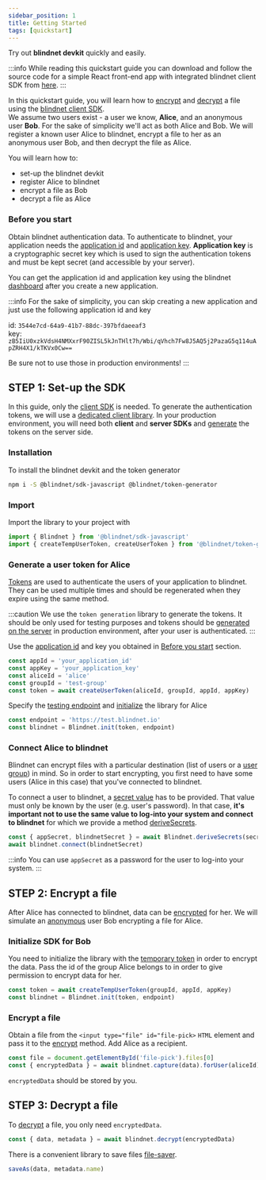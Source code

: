 ```yaml
---
sidebar_position: 1
title: Getting Started
tags: [quickstart]
---
```



Try out **blindnet devkit** quickly and easily.

:::info
While reading this quickstart guide you can download and follow the source code for a simple React front-end app with integrated blindnet client SDK from [here](https://github.com/blindnet-io/blindnet-client-js-example).
:::

In this quickstart guide, you will learn how to [encrypt](./guides/encrypt) and [decrypt](./guides/decrypt) a file using the [blindnet client SDK](./guides/introduction).  
We assume two users exist - a user we know, **Alice**, and an anonymous user **Bob**. For the sake of simplicity we'll act as both Alice and Bob. We will register a known user Alice to blindnet, encrypt a file to her as an anonymous user Bob, and then decrypt the file as Alice.

You will learn how to:

- set-up the blindnet devkit
- register Alice to blindnet
- encrypt a file as Bob
- decrypt a file as Alice

### Before you start
Obtain blindnet authentication data. To authenticate to blindnet, your application needs the [application id](./extra/glossary#application-id) and [application key](./extra/glossary#application-key).
**Application key** is a cryptographic secret key which is used to sign the authentication tokens and must be kept secret (and accessible by your server).

You can get the application id and application key using the blindnet [dashboard](https://dashboard.blindnet.io) after you create a new application.

:::info
For the sake of simplicity, you can skip creating a new application and just use the following application id and key

id: `3544e7cd-64a9-41b7-88dc-397bfdaeeaf3`  
key: `zB5IiU0xzkVdsH4NMXxrF90ZISL5kJnTHlt7h/Wbi/qVhch7Fw8J5AQ5j2PazaG5q114uApZRH4X1/kTKVx0Cw==`

Be sure not to use those in production environments!
:::

## **STEP 1**: Set-up the SDK

In this guide, only the [client SDK](./guides/introduction) is needed. To generate the authentication tokens, we will use a [dedicated client library](https://www.npmjs.com/package/@blindnet/token-generator). In your production environment, you will need both **client** and **server SDKs** and [generate](./guides/managing_users_access#creating-user-tokens) the tokens on the server side.

### Installation
To install the blindnet devkit and the token generator

<Tabs groupId="lang">
<TabItem value="js" label="JavaScript" default>

```bash
npm i -S @blindnet/sdk-javascript @blindnet/token-generator
```

</TabItem>
</Tabs>

### Import
Import the library to your project with

<Tabs groupId="lang">
<TabItem value="js" label="JavaScript" default>

```js
import { Blindnet } from '@blindnet/sdk-javascript'
import { createTempUserToken, createUserToken } from '@blindnet/token-generator'
```

</TabItem>
</Tabs>

### Generate a user token for **Alice**
[Tokens](./extra/glossary#authentication-token) are used to authenticate the users of your application to blindnet. They can be used multiple times and should be regenerated when they expire using the same method. 

:::caution
We use the `token generation` library to generate the tokens. It should be only used for testing purposes and tokens should be [generated on the server](./guides/managing_users_access#creating-user-tokens) in production environment, after your user is authenticated.
:::

Use the [application id](./extra/glossary#application-id) and key you obtained in [Before you start](#before-you-start) section.

<Tabs groupId="lang">
<TabItem value="js" label="JavaScript" default>

```js
const appId = 'your_application_id'
const appKey = 'your_application_key'
const aliceId = 'alice'
const groupId = 'test-group'
const token = await createUserToken(aliceId, groupId, appId, appKey)
```

</TabItem>
</Tabs>

Specify the [testing endpoint](./extra/glossary#testing-endpoint) and [initialize](./guides/installation#initialization) the library for Alice
    
<Tabs groupId="lang">
<TabItem value="js" label="JavaScript" default>

```js
const endpoint = 'https://test.blindnet.io'
const blindnet = Blindnet.init(token, endpoint)
```

</TabItem>
</Tabs>

### Connect Alice to blindnet

Blindnet can encrypt files with a particular destination (list of users or a [user group](./extra/glossary#user-groups)) in mind. So in order to start encrypting, you first need to have some users (Alice in this case) that you've connected to blindnet.

To connect a user to blindnet, a [secret value](./extra/glossary#secret-value) has to be provided. That value must only be known 
by the user (e.g. user's password). In that case, **it's important not to use the same value to log-into your system and connect to blindnet** for which we provide a method [deriveSecrets](./guides/managing_users_access#splitting-secrets).

<Tabs groupId="lang">
<TabItem value="js" label="JavaScript" default>

```js
const { appSecret, blindnetSecret } = await Blindnet.deriveSecrets(secret)
await blindnet.connect(blindnetSecret)
```

</TabItem>
</Tabs>

:::info
You can use `appSecret` as a password for the user to log-into your system.
:::

## **STEP 2**: Encrypt a file

After Alice has connected to blindnet, data can be [encrypted](./guides/encrypt) for her.
We will simulate an [anonymous](./extra/glossary#anonymous-user) user Bob encrypting a file for Alice.

### Initialize SDK for Bob

You need to initialize the library with the [temporary token](./extra/glossary#temp-user-token) in order to encrypt the data. Pass the id of the group Alice belongs to in order to give permission to encrypt data for her.

<Tabs groupId="lang">
<TabItem value="js" label="JavaScript" default>

```js
const token = await createTempUserToken(groupId, appId, appKey)
const blindnet = Blindnet.init(token, endpoint)
```

</TabItem>
</Tabs>
    

### Encrypt a file
Obtain a file from the `<input type="file" id="file-pick>` `HTML` element and pass it to the [encrypt](./guides/encrypt#encrypt) method. Add Alice as a recipient.

<Tabs groupId="lang">
<TabItem value="js" label="JavaScript" default>

```js
const file = document.getElementById('file-pick').files[0]
const { encryptedData } = await blindnet.capture(data).forUser(aliceId).encrypt()
```

</TabItem>
</Tabs>

`encryptedData` should be stored by you.

## **STEP 3**: Decrypt a file

To [decrypt](./guides/decrypt#decrypt) a file, you only need `encryptedData`.

<Tabs groupId="lang">
<TabItem value="js" label="JavaScript" default>

```js
const { data, metadata } = await blindnet.decrypt(encryptedData)
```

There is a convenient library to save files [file-saver](https://github.com/eligrey/FileSaver.js).
```js
saveAs(data, metadata.name)
```

</TabItem>
</Tabs>
